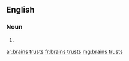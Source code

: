 ==English==

===Noun===
{{head|en|plural|head=[[brain]]s [[trust]]s}}

# {{plural of|brains trust|lang=en|nocat=1}}

[[ar:brains trusts]]
[[fr:brains trusts]]
[[mg:brains trusts]]
